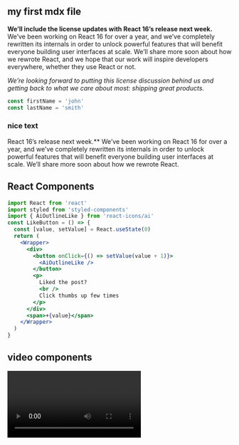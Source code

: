 
<section className='mdx-page'>

## my first mdx file

**We’ll include the license updates with React 16’s release next week.** We’ve been working on React 16 for over a year, and we’ve completely rewritten its internals in order to unlock powerful features that will benefit everyone building user interfaces at scale. We’ll share more soon about how we rewrote React, and we hope that our work will inspire developers everywhere, whether they use React or not.

_We’re looking forward to putting this license discussion behind us and getting back to what we care about most: shipping great products._

<div className='code'>

```js
const firstName = 'john'
const lastName = 'smith'
```

</div>

<div className='nice-text'>

<h3>nice text</h3>

<FiInfo className="nice-text-icon"></FiInfo>

React 16’s release next week.\*\* We’ve been working on React 16 for over a year, and we’ve completely rewritten its internals in order to unlock powerful features that will benefit everyone building user interfaces at scale. We’ll share more soon about how we rewrote React.

</div>

<h2> React Components </h2>

<Counter />

```jsx
import React from 'react'
import styled from 'styled-components'
import { AiOutlineLike } from 'react-icons/ai'
const LikeButton = () => {
  const [value, setValue] = React.useState(0)
  return (
    <Wrapper>
      <div>
        <button onClick={() => setValue(value + 1)}>
          <AiOutlineLike />
        </button>
        <p>
          Liked the post?
          <br />
          Click thumbs up few times
        </p>
      </div>
      <span>+{value}</span>
    </Wrapper>
  )
}
```

<LikeButton />

<h2>video components</h2>

<RegVideo />

<Video />

<Link to="/posts" className="btn center-btn">
  all posts
</Link>

</section>
